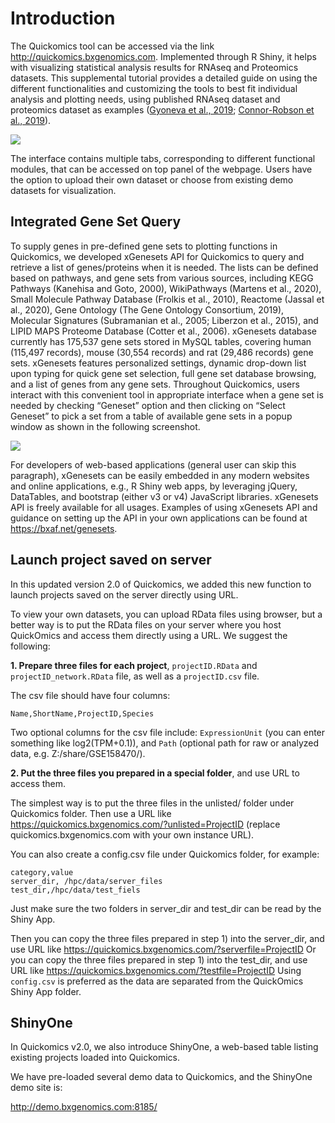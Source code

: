# Introduction

The Quickomics tool can be accessed via the link [http://quickomics.bxgenomics.com](http://quickomics.bxgenomics.com){target="_blank"}. Implemented through R Shiny, it helps with visualizing statistical analysis results for RNAseq and Proteomics datasets. This supplemental tutorial provides a detailed guide on using the different functionalities and customizing the tools to best fit individual analysis and plotting needs, using published RNAseq dataset and proteomics dataset as examples ([Gyoneva et al., 2019](https://www.life-science-alliance.org/content/2/6/e201900453){target="_blank"}; [Connor-Robson et al., 2019](https://www.sciencedirect.com/science/article/pii/S0969996119300968?via%3Dihub){target="_blank"}).

[![](https://interactivereport.github.io/Quickomics/tutorial/Figures/FigureS1_1.png)](https://interactivereport.github.io/Quickomics/tutorial/Figures/FigureS1_1.png)

The interface contains multiple tabs, corresponding to different functional modules, that can be accessed on top panel of the webpage. Users have the option to upload their own dataset or choose from existing demo datasets for visualization.

## Integrated Gene Set Query

To supply genes in pre-defined gene sets to plotting functions in Quickomics, we developed xGenesets API for Quickomics to query and retrieve a list of genes/proteins when it is needed. The lists can be defined based on pathways, and gene sets from various sources, including KEGG Pathways (Kanehisa and Goto, 2000), WikiPathways (Martens et al., 2020), Small Molecule Pathway Database (Frolkis et al., 2010), Reactome (Jassal et al., 2020), Gene Ontology (The Gene Ontology Consortium, 2019), Molecular Signatures (Subramanian et al., 2005; Liberzon et al., 2015), and LIPID MAPS Proteome Database (Cotter et al., 2006). xGenesets database currently has 175,537 gene sets stored in MySQL tables, covering human (115,497 records), mouse (30,554 records) and rat (29,486 records) gene sets. xGenesets features personalized settings, dynamic drop-down list upon typing for quick gene set selection, full gene set database browsing, and a list of genes from any gene sets. Throughout Quickomics, users interact with this convenient tool in appropriate interface when a gene set is needed by checking “Geneset” option and then clicking on “Select Geneset” to pick a set from a table of available gene sets in a popup window as shown in the following screenshot.

[![](https://interactivereport.github.io/Quickomics/tutorial/Figures/FigureS1.1_1.png)](https://interactivereport.github.io/Quickomics/tutorial/Figures/FigureS1.1_1.png)

For developers of web-based applications (general user can skip this paragraph), xGenesets can be easily embedded in any modern websites and online applications, e.g., R Shiny web apps, by leveraging jQuery, DataTables, and bootstrap (either v3 or v4) JavaScript libraries. xGenesets API is freely available for all usages. Examples of using xGenesets API and guidance on setting up the API in your own applications can be found at [https://bxaf.net/genesets](https://bxaf.net/genesets){target="_blank"}.

## Launch project saved on server

In this updated version 2.0 of Quickomics, we added this new function to launch projects saved on the server directly using URL.

To view your own datasets, you can upload RData files using browser, but a better way is to put the RData files on your server where you host QuickOmics and access them directly using a URL. We suggest the following:

**1. Prepare three files for each project**, `projectID.RData` and `projectID_network.RData` file, as well as a `projectID.csv` file.

The csv file should have four columns: 

```
Name,ShortName,ProjectID,Species
```

Two optional columns for the csv file include:  `ExpressionUnit` (you can enter something like log2(TPM+0.1)),  and `Path` (optional path for raw or analyzed data, e.g. Z:/share/GSE158470/).

**2. Put the three files you prepared in a special folder**, and use URL to access them.

The simplest way is to put the three files in the unlisted/ folder under Quickomics folder. Then use a URL like [https://quickomics.bxgenomics.com/?unlisted=ProjectID](https://quickomics.bxgenomics.com/?unlisted=ProjectID){target="_blank"} (replace quickomics.bxgenomics.com with your own instance URL).

You can also create a config.csv file under Quickomics folder, for example:

```
category,value
server_dir, /hpc/data/server_files
test_dir,/hpc/data/test_fiels
```

Just make sure the two folders in server_dir and test_dir can be read by the Shiny App.

Then you can copy the three files prepared in step 1) into the server_dir, and use URL like [https://quickomics.bxgenomics.com/?serverfile=ProjectID](https://quickomics.bxgenomics.com/?serverfile=ProjectID){target="_blank"}
Or you can copy the three files prepared in step 1) into the test_dir, and use URL like [https://quickomics.bxgenomics.com/?testfile=ProjectID](https://quickomics.bxgenomics.com/?testfile=ProjectID){target="_blank"}
Using `config.csv` is preferred as the data are separated from the QuickOmics Shiny App folder.


## ShinyOne

In Quickomics v2.0, we also introduce ShinyOne, a web-based table listing existing projects loaded into Quickomics.

We have pre-loaded several demo data to Quickomics, and the ShinyOne demo site is:

[http://demo.bxgenomics.com:8185/](http://demo.bxgenomics.com:8185/){target="_blank"}

